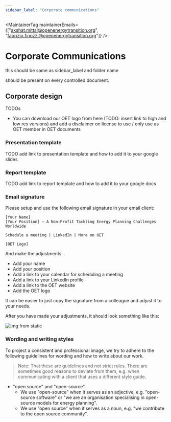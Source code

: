 ```yaml
---
sidebar_label: "Corporate communications"
---
```



<MaintainerTag maintainerEmails={["akshat.mittal@openenergytransition.org", "fabrizio.finozzi@openenergytransition.org"]} />

# Corporate Communications
this should be same as sidebar_label and folder name

<ControlledDocBanner />

should be present on every controlled document.

## Corporate design

TODOs
* You can download our OET logo from here (TODO: insert link to high and low res versions) and add a disclaimer on license to use / only use as OET member in OET documents

### Presentation template

TODO add link to presentation template and how to add it to your google slides

### Report template

TODO add link to report template and how to add it to your google docs

### Email signature

Please setup and use the following email signature in your email client:

```
[Your Name]
[Your Position] – A Non-Profit Tackling Energy Planning Challenges Worldwide

Schedule a meeting | LinkedIn | More on OET 

[OET Logo]
```

And make the adjustments:
* Add your name
* Add your position
* Add a link to your calendar for scheduling a meeting
* Add a link to your LinkedIn profile
* Add a link to the OET website
* Add the OET logo

It can be easier to just copy the signature from a colleague and adjust it to your needs.

After you have made your adjustments, it should look something like this:

![img from static](/img/email_signature.png)


### Wording and writing styles

To project a consistent and professional image, we try to adhere to the following guidelines
for wording and how to write about our work.

> Note: That these are guidelines and not strict rules.
> There are sometimes good reasons to deviate from them, e.g. when communicating with a client that uses a different style guide.

* "open source" and "open-source".
    * We use "open-source" when it serves as an adjective, e.g. "open-source software" or "we are an organisation specialising in open-source models for energy planning".
    * We use "open source" when it serves as a noun, e.g. "we contribute to the open source community".
    
